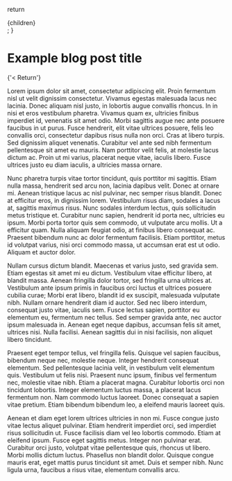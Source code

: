 


  return <main className={styles.main}>{children}</main>;
}

<Head>
  <title>(WIP) Example blog post title | Filip Dukat</title>
</Head>

# Example blog post title

<Link href="/" className={styles.mainReturn}>
  <p>{'< Return'}</p>
</Link>

Lorem ipsum dolor sit amet, consectetur adipiscing elit. Proin fermentum nisl ut velit dignissim consectetur. Vivamus egestas malesuada lacus nec lacinia. Donec aliquam nisl justo, in lobortis augue convallis rhoncus. In in nisi et eros vestibulum pharetra. Vivamus quam ex, ultricies finibus imperdiet id, venenatis sit amet odio. Morbi sagittis augue nec ante posuere faucibus in ut purus. Fusce hendrerit, elit vitae ultrices posuere, felis leo convallis orci, consectetur dapibus risus nulla non orci. Cras at libero turpis. Sed dignissim aliquet venenatis. Curabitur vel ante sed nibh fermentum pellentesque sit amet eu mauris. Nam porttitor velit felis, at molestie lacus dictum ac. Proin ut mi varius, placerat neque vitae, iaculis libero. Fusce ultrices justo eu diam iaculis, a ultricies massa ornare.

Nunc pharetra turpis vitae tortor tincidunt, quis porttitor mi sagittis. Etiam nulla massa, hendrerit sed arcu non, lacinia dapibus velit. Donec at ornare mi. Aenean tristique lacus ac nisl pulvinar, nec semper risus blandit. Donec at efficitur eros, in dignissim lorem. Vestibulum risus diam, sodales a lacus at, sagittis maximus risus. Nunc sodales interdum lectus, quis sollicitudin metus tristique et. Curabitur nunc sapien, hendrerit id porta nec, ultricies eu ipsum. Morbi porta tortor quis sem commodo, ut vulputate arcu mollis. Ut a efficitur quam. Nulla aliquam feugiat odio, at finibus libero consequat ac. Praesent bibendum nunc ac dolor fermentum facilisis. Etiam porttitor, metus id volutpat varius, nisi orci commodo massa, ut accumsan erat est ut odio. Aliquam et auctor dolor.

Nullam cursus dictum blandit. Maecenas et varius justo, sed gravida sem. Etiam egestas sit amet mi eu dictum. Vestibulum vitae efficitur libero, at blandit massa. Aenean fringilla dolor tortor, sed fringilla urna ultrices at. Vestibulum ante ipsum primis in faucibus orci luctus et ultrices posuere cubilia curae; Morbi erat libero, blandit id ex suscipit, malesuada vulputate nibh. Nullam ornare hendrerit diam id auctor. Sed nec libero interdum, consequat justo vitae, iaculis sem. Fusce lectus sapien, porttitor eu elementum eu, fermentum nec tellus. Sed semper gravida ante, nec auctor ipsum malesuada in. Aenean eget neque dapibus, accumsan felis sit amet, ultrices nisi. Nulla facilisi. Aenean sagittis dui in nisi facilisis, non aliquet libero tincidunt.

Praesent eget tempor tellus, vel fringilla felis. Quisque vel sapien faucibus, bibendum neque nec, molestie neque. Integer hendrerit consequat elementum. Sed pellentesque lacinia velit, in vestibulum velit elementum quis. Vestibulum ut felis nisi. Praesent nunc ipsum, finibus vel fermentum nec, molestie vitae nibh. Etiam a placerat magna. Curabitur lobortis orci non tincidunt lobortis. Integer elementum luctus massa, a placerat lacus fermentum non. Nam commodo luctus laoreet. Donec consequat a sapien vitae pretium. Etiam bibendum bibendum leo, a eleifend mauris laoreet quis.

Aenean et diam eget lorem ultrices ultricies in non mi. Fusce congue justo vitae lectus aliquet pulvinar. Etiam hendrerit imperdiet orci, sed imperdiet risus sollicitudin ut. Fusce facilisis diam vel leo lobortis commodo. Etiam at eleifend ipsum. Fusce eget sagittis metus. Integer non pulvinar erat. Curabitur orci justo, volutpat vitae pellentesque quis, rhoncus ut libero. Morbi mollis dictum luctus. Phasellus non blandit dolor. Quisque congue mauris erat, eget mattis purus tincidunt sit amet. Duis et semper nibh. Nunc ligula urna, faucibus a risus vitae, elementum convallis arcu.

<Footer />
